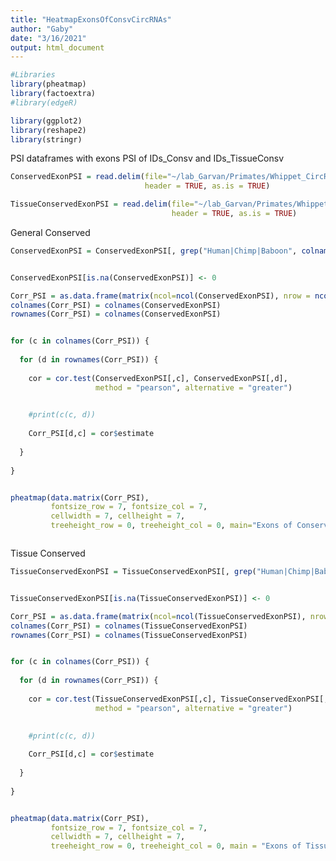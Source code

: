 ```yaml
---
title: "HeatmapExonsOfConsvCircRNAs"
author: "Gaby"
date: "3/16/2021"
output: html_document
---
```


```r

#Libraries
library(pheatmap)
library(factoextra)
#library(edgeR)

library(ggplot2)
library(reshape2)
library(stringr)

```


PSI dataframes with exons PSI of IDs_Consv and IDs_TissueConsv

```r


ConservedExonPSI = read.delim(file="~/lab_Garvan/Primates/Whippet_CircRNAs/Intersect_ExonsGTFs_CircRNAs/ForLiftOver/LiftOverResults/PSI_10/GTF-CE/Conserved_BSJ/ConservedExonsPSI.txt",
                              header = TRUE, as.is = TRUE)

TissueConservedExonPSI = read.delim(file="~/lab_Garvan/Primates/Whippet_CircRNAs/Intersect_ExonsGTFs_CircRNAs/ForLiftOver/LiftOverResults/PSI_10/GTF-CE/Conserved_BSJ/TissueConservedExonsPSI.txt",
                                    header = TRUE, as.is = TRUE)


```


General Conserved

```r


ConservedExonPSI = ConservedExonPSI[, grep("Human|Chimp|Baboon", colnames(ConservedExonPSI))] #This is the chosen one!


ConservedExonPSI[is.na(ConservedExonPSI)] <- 0

Corr_PSI = as.data.frame(matrix(ncol=ncol(ConservedExonPSI), nrow = ncol(ConservedExonPSI)))
colnames(Corr_PSI) = colnames(ConservedExonPSI)
rownames(Corr_PSI) = colnames(ConservedExonPSI)


for (c in colnames(Corr_PSI)) {
  
  for (d in rownames(Corr_PSI)) {
   
    cor = cor.test(ConservedExonPSI[,c], ConservedExonPSI[,d],
                   method = "pearson", alternative = "greater")
  

    #print(c(c, d))
    
    Corr_PSI[d,c] = cor$estimate
    
  }
  
}


pheatmap(data.matrix(Corr_PSI),
         fontsize_row = 7, fontsize_col = 7,
         cellwidth = 7, cellheight = 7,
         treeheight_row = 0, treeheight_col = 0, main="Exons of Conserved circRNAs")



```


Tissue Conserved

```r



TissueConservedExonPSI = TissueConservedExonPSI[, grep("Human|Chimp|Baboon", colnames(TissueConservedExonPSI))] #This is the chosen one!


TissueConservedExonPSI[is.na(TissueConservedExonPSI)] <- 0

Corr_PSI = as.data.frame(matrix(ncol=ncol(TissueConservedExonPSI), nrow = ncol(TissueConservedExonPSI)))
colnames(Corr_PSI) = colnames(TissueConservedExonPSI)
rownames(Corr_PSI) = colnames(TissueConservedExonPSI)


for (c in colnames(Corr_PSI)) {
  
  for (d in rownames(Corr_PSI)) {
   
    cor = cor.test(TissueConservedExonPSI[,c], TissueConservedExonPSI[,d],
                   method = "pearson", alternative = "greater")
  

    #print(c(c, d))
    
    Corr_PSI[d,c] = cor$estimate
    
  }
  
}


pheatmap(data.matrix(Corr_PSI),
         fontsize_row = 7, fontsize_col = 7,
         cellwidth = 7, cellheight = 7,
         treeheight_row = 0, treeheight_col = 0, main = "Exons of Tissue Conserved circRNAs")




```
